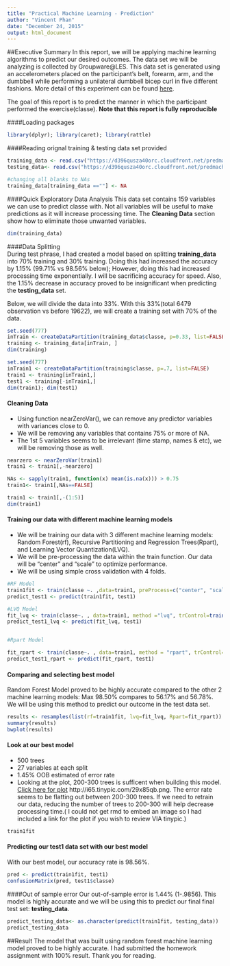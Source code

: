 ```yaml
---
title: "Practical Machine Learning - Prediction"
author: "Vincent Phan"
date: "December 24, 2015"
output: html_document
---
```


##Executive Summary
In this report, we will be applying machine learning algorithms to predict our desired outcomes. The data set we will be analyzing is collected by Groupware@LES. This data set is generated using an accelerometers placed on the participant's belt, forearm, arm, and the dumbbell while performing a unilateral dumbbell bicep curl in five different fashions. More detail of this experiment can be found [here](http://groupware.les.inf.puc-rio.br/har).  

The goal of this report is to predict the manner in which the participant performed the exercise(classe). **Note that this report is fully reproducible**

####Loading packages
```r
library(dplyr); library(caret); library(rattle)
```

####Reading orignal training & testing data set provided
```r
training_data <- read.csv("https://d396qusza40orc.cloudfront.net/predmachlearn/pml-training.csv")
testing_data<- read.csv("https://d396qusza40orc.cloudfront.net/predmachlearn/pml-testing.csv")

#changing all blanks to NAs
training_data[training_data ==""] <- NA
```


####Quick Exploratory Data Analysis
This data set contains 159 variables we can use to predict classe with. Not all variables will be useful to make predictions as it will increase processing time. The **Cleaning Data** section show how to eliminate those unwanted variables.
```r
dim(training_data)
```


####Data Splitting  
During test phrase, I had created a model based on splitting **training_data** into 70% training and 30% training. Doing this had increased the accuracy by 1.15% (99.71% vs 98.56% below); However, doing this had increased processing time exponentially. I will be sacrificing accuracy for speed. Also, the 1.15% decrease in accuracy proved to be insignificant when predicting the **testing_data** set.

Below, we will divide the data into 33%. With this 33%(total 6479 observation vs before 19622), we will create a training set with 70% of the data.

```r
set.seed(777)
inTrain <- createDataPartition(training_data$classe, p=0.33, list=FALSE)
training <- training_data[inTrain, ]
dim(training)

set.seed(777)
inTrain1 <- createDataPartition(training$classe, p=.7, list=FALSE)
train1 <- training[inTrain1,]
test1 <- training[-inTrain1,]
dim(train1); dim(test1)
```

#### Cleaning Data  
* Using function nearZeroVar(), we can remove any predictor variables with variances close to 0.  
* We will be removing any variables that contains 75% or more of NA.  
* The 1st 5 variables seems to be irrelevant (time stamp, names & etc), we will be removing those as well.

```r
nearzero <- nearZeroVar(train1)
train1 <- train1[,-nearzero]

NAs <- sapply(train1, function(x) mean(is.na(x))) > 0.75
train1<- train1[,NAs==FALSE]

train1 <- train1[,-(1:5)]
dim(train1)

```

#### Training our data with different machine learning models
* We will be training our data with 3 different machine learning models: Random Forest(rf), Recursive Partitioning and Regression Trees(Rpart), and Learning Vector Quantization(LVQ). 
* We will be pre-processing the data within the train function. Our data will be "center" and "scale" to optimize performance. 
* We will be using simple cross validation with 4 folds.
```r
#RF Model
train1fit <- train(classe ~. ,data=train1, preProcess=c("center", "scale"),method="rf", trControl=trainControl(method = "cv", number = 4))
predict_test1 <- predict(train1fit, test1)

#LVQ Model
fit_lvq <- train(classe~. , data=train1, method ="lvq", trControl=trainControl(method = "cv", number = 4))
predict_test1_lvq <- predict(fit_lvq, test1)


#Rpart Model

fit_rpart <- train(classe~. , data=train1, method = "rpart", trControl=trainControl(method = "cv", number = 4))
predict_test1_rpart <- predict(fit_rpart, test1)

```

#### Comparing and selecting best model
Random Forest Model proved to be highly accurate compared to the other 2 machine learning models: Max 98.50% compares to 56.17% and 56.78%. We will be using this method to predict our outcome in the test data set.
```r
results <- resamples(list(rf=train1fit, lvq=fit_lvq, Rpart=fit_rpart))
summary(results)
bwplot(results)
```

#### Look at our best model
* 500 trees
* 27 variables at each split
* 1.45% OOB estimated of error rate
* Looking at the plot, 200-300 trees is sufficent when building this model. [Click here for plot](http://i65.tinypic.com/29x85qb.png) http://i65.tinypic.com/29x85qb.png. The error rate seems to be flatting out between 200-300 trees. If we need to retrain our data, reducing the number of trees to 200-300 will help decrease processing time.( I could not get rmd to embed an image so I had included a link for the plot if you wish to review VIA tinypic.)

```r
train1fit
```

#### Predicting our test1 data set with our best model
With our best model, our accuracy rate is 98.56%. 
```r
pred <- predict(train1fit, test1)
confusionMatrix(pred, test1$classe)
```

####Out of sample error
Our out-of-sample error is 1.44% (1-.9856). This model is highly accurate and we will be using this to predict our final final test set: **testing_data**.

```r
predict_testing_data<- as.character(predict(train1fit, testing_data))
predict_testing_data
```

##Result
The model that was built using random forest machine learning model proved to be highly accurate. I had submitted the homework assignment with 100% result. Thank you for reading.



